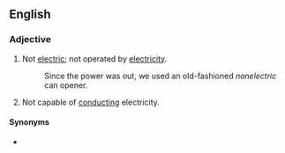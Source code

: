==English==

===Adjective===
{{en-adj}}
# Not [[electric]]; not operated by [[electricity]].
#: Since the power was out, we used an old-fashioned ''nonelectric'' can opener.
# Not capable of [[conduct]]ing electricity.

====Synonyms====
* {{l|en|nonelectrical}}